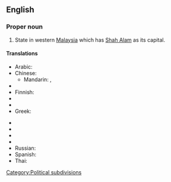 {{wikipedia}}
==English==

===Proper noun===
{{en-proper noun}}

# State in western [[Malaysia]] which has [[Shah Alam]] as its capital.

====Translations====
{{trans-top|western Malaysian state}}
* Arabic: {{t|ar|سلانغور دار الإحسان|f|tr=salanghur darul-’eHsaan}}
* Chinese:
** Mandarin: {{t-|cmn|雪蘭莪|sc=Hani}}, {{t-|cmn|雪兰莪|tr=Xuělán'é|sc=Hani}}
* {{trreq|Dutch}}
* Finnish: {{t-|fi|Selangor}}
* {{trreq|French}}
* {{trreq|German}}
* Greek: {{t|el|Σελανγκόρ|f|tr=Selangór}}
{{trans-mid}}
* {{trreq|Hungarian}}
* {{trreq|Japanese}}
* {{trreq|Malay}}
* {{trreq|Portuguese}}
* Russian: {{t|ru|Селангор|m|tr=S'elángor}}
* Spanish: {{t-|es|Selangor}}
* Thai: {{t|th|สลังงอร์|tr=sàlăngngor}}
{{trans-bottom}}

[[Category:Political subdivisions]]